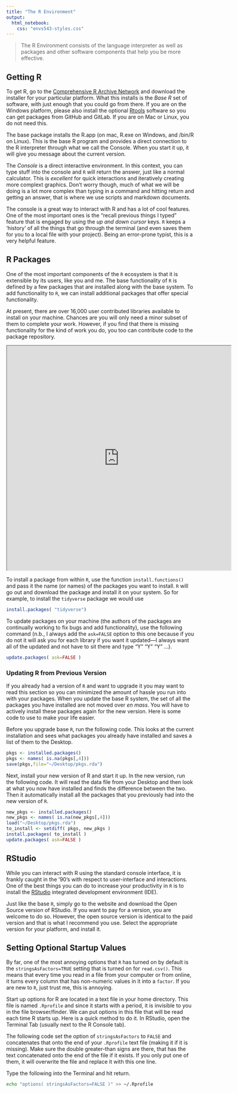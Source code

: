 ```yaml
---
title: "The R Environment"
output: 
  html_notebook:
    css: "envs543-styles.css"
---
```


> The R Environment consists of the language interpreter as well as packages and other software components that help you be more effective.



## Getting R

To get R, go to the [Comprehensive R Archive Network](https://cran.r-project.org) and download the installer for your particular platform.  What this installs is the *Base R* set of software, with just enough that you could go from there.  If you are on the Windows platform, please also install the optional [Rtools](https://cran.r-project.org/bin/windows/Rtools/) software so you can get packages from GitHub and GitLab.  If you are on Mac or Linux, you do not need this.

The base package installs the R.app (on mac, R.exe on Windows, and /bin/R on Linux).  This is the base R program and provides a direct connection to the R interpreter through what we call the Console.  When you start it up, it will give you message about the current version.

<!-- INSERT IMAGE HERE -->

The *Console* is a direct interactive environment.  In this context, you can type stuff into the console and `R` will return the answer, just like a normal calculator.  This is *excellent* for quick interactions and iteratively creating more complext graphics.  Don't worry though, much of what we will be doing is a lot more complex than typing in a command and hitting return and getting an answer, that is where we use scripts and markdown documents.

<div class="box-green">The console is a great way to interact with R and has a lot of cool features.  One of the most important ones is the "recall previous things I typed" feature that is engaged by using the *up and down cursor* keys.  `R` keeps a 'history' of all the things that go through the terminal (and even saves them for you to a local file with your project).  Being an error-prone typist, this is a very helpful feature.</div>

## R Packages

One of the most important components of the `R` ecosystem is that it is extensible by its users, like you and me.  The base functionality of `R` is defined by a few packages that are installed along with the base system.  To add functionality to `R`, we can install additional packages that offer special functionality.

At present, there are over 16,000 user contributed libraries available to install on your machine.  Chances are you will only need a minor subset of them to complete your work. However, if you find that there is missing functionality for the kind of work you do, you too can contribute code to the package repository.


<iframe src="https://cran.r-project.org/web/packages/available_packages_by_name.html" width="600px" height="600px"></iframe>


To install a package from within `R`, use the function `install.functions()` and pass it the name (or names) of the packages you want to install. `R` will go out and download the package and install it on your system.  So for example, to install the `tidyverse` package we would use

```r
install.packages( "tidyverse")
```


To update packages on your machine (the authors of the packages are continually working to fix bugs and add functionality), use the following command (n.b., I always add the `ask=FALSE` option to this one because if you do not it will ask you for each library if you want it updated—I always want all of the updated and not have to sit there and type "Y" "Y" "Y" ...).

```r
update.packages( ask=FALSE )
```





### Updating R from Previous Version

If you already had a version of `R` and want to upgrade it you may want to read this section so you can minimized the amount of hassle you run into with your packages.  When you update the base R system, the set of all the packages you have installed are not moved over *en mass*. You will have to actively install these packages again for the new version.  Here is some code to use to make your life easier.

Before you upgrade base `R`, run the following code.  This looks at the current installation and sees what packages you already have installed and saves a list of them to the Desktop.

```r
pkgs <- installed.packages()
pkgs <- names( is.na(pkgs[,4]))
save(pkgs,file="~/Desktop/pkgs.rda")
```

Next, install your new version of R and start it up.  In the new version, run the following code.  It will read the data file from your Desktop and then look at what you now have installed and finds the difference between the two.  Then it automatically install all the packages that you previously had into the new version of `R`.

```r
new_pkgs <- installed.packages()
new_pkgs <- names( is.na(new_pkgs[,4]))
load("~/Desktop/pkgs.rda")
to_install <- setdiff( pkgs, new_pkgs )
install.packages( to_install )
update.packages( ask=FALSE )
```



## RStudio

While you can interact with R using the standard console interface, it is frankly caught in the '90's with respect to user-interface and interactions.  One of the best things you can do to increase your productivity in `R` is to install the [RStudio](https://rstudio.com) integrated development environment (IDE).

Just like the base `R`, simply go to the website and download the Open Source version of RStudio.  If you want to pay for a version, you are welcome to do so.  However, the open source version is identical to the paid version and that is what I recommend you use.  Select the appropriate version for your platform, and install it.




## Setting Optional Startup Values


By far, one of the most annoying options that `R` has turned on by default is the `stringsAsFactors=TRUE` setting that is turned on for `read.csv()`.  This means that every time you read in a file from your computer or from online, it turns every column that has non-numeric values in it into a `factor`.  If you are new to `R`, just trust me, this is annoying.

Start up options for R are located in a text file in your home directory.  This file is named `.Rprofile` and since it starts with a period, it is invisible to you in the file browser/finder.  We can put options in this file that will be read each time R starts up.  Here is a quick method to do it.  In RStudio, open the Terminal Tab (usually next to the R Console tab).

The following code set the option of `stringsAsFactors` to `FALSE` and concatenates that onto the end of your `.Rprofile` text file (making it if it is missing).  Make sure the double greater-than signs are there, that has the text concatenated onto the end of the file if it exists.  If you only put one of them, it will overwrite the file and replace it with this one line.

Type the following into the Terminal and hit return.

```bash
echo "options( stringsAsFactors=FALSE )" >> ~/.Rprofile
```




